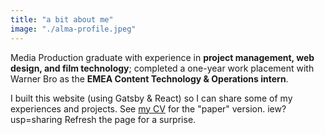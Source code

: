 ```yaml
---
title: "a bit about me"
image: "./alma-profile.jpeg"
---
```


Media Production graduate with experience in <b>project management, web design, and film technology</b>; completed a one-year work placement with Warner Bro as the <b>EMEA Content Technology & Operations intern</b>. 

I built this website (using Gatsby & React) so I can share some of my experiences and projects. See <a href="https://indd.adobe.com/view/07f5de88-53cc-4c52-a6b4-8e5858f6a9cb" target="_blank" rel="nofollow noopener noreferrer" aria-label="External Link"><Underlining color={Theme.colors.tertiary} hoverColor={Theme.colors.secondary}>my CV</Underlining></a> for the "paper" version.
iew?usp=sharing
Refresh the page for a surprise.